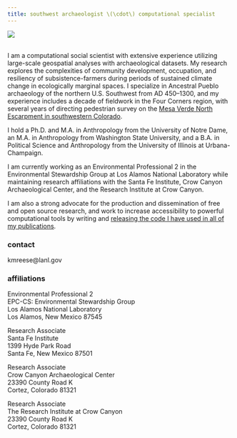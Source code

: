```yaml
---
title: southwest archaeologist \(\cdot\) computational specialist
---
```


![](/Users/kmreese/Documents/PROFESSIONAL/kmreese-io.github.io/Pictures/index.jpg)  
\  

I am a computational social scientist with extensive experience utilizing large-scale geospatial analyses with archaeological datasets. My research explores the complexities of community development, occupation, and resiliency of subsistence-farmers during periods of sustained climate change in ecologically marginal spaces. I specialize in Ancestral Pueblo archaeology of the northern U.S. Southwest from AD 450--1300, and my experience includes a decade of fieldwork in the Four Corners region, with several years of directing pedestrian survey on the [Mesa Verde North Escarpment in southwestern Colorado](https://the-journal.com/articles/156383-pueblo-villages-thrived-on-mesa-verde-escarpment).

I hold a Ph.D. and M.A. in Anthropology from the University of Notre Dame, an M.A. in Anthropology from Washington State University, and a B.A. in Political Science and Anthropology from the University of Illinois at Urbana-Champaign. 

I am currently working as an Environmental Professional 2 in the Environmental Stewardship Group at Los Alamos National Laboratory while maintaining research affiliations with the Santa Fe Institute, Crow Canyon Archaeological Center, and the Research Institute at Crow Canyon. 

I am also a strong advocate for the production and dissemination of free and open source research, and work to increase accessibility to powerful computational tools by writing and [releasing the code I have used in all of my publications](https://kmreese.io/projects.html).


### contact
kmreese@lanl.gov


### affiliations
Environmental Professional 2  
EPC-CS: Environmental Stewardship Group  
Los Alamos National Laboratory  
Los Alamos, New Mexico 87545  

Research Associate  
Santa Fe Institute  
1399 Hyde Park Road  
Santa Fe, New Mexico 87501  

Research Associate  
Crow Canyon Archaeological Center  
23390 County Road K  
Cortez, Colorado 81321  

Research Associate  
The Research Institute at Crow Canyon  
23390 County Road K  
Cortez, Colorado 81321  
